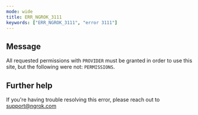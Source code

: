 ```yaml
---
mode: wide
title: ERR_NGROK_3111
keywords: ["ERR_NGROK_3111", "error 3111"]
---
```


## Message

All requested permissions with `PROVIDER` must be granted in order to use this site, but the following were not: `PERMISSIONS`.

## Further help

If you're having trouble resolving this error, please reach out to [support@ngrok.com](mailto:support@ngrok.com?subject=Help%20with%20ERR_NGROK_3111)

